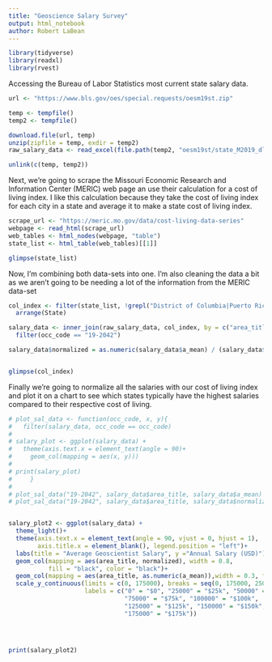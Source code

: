 ```yaml
---
title: "Geoscience Salary Survey"
output: html_notebook
author: Robert LaBean
---
```


```r

library(tidyverse)
library(readxl)
library(rvest)

```

Accessing the Bureau of Labor Statistics most current state salary data.

```r

url <- "https://www.bls.gov/oes/special.requests/oesm19st.zip"

temp <- tempfile()
temp2 <- tempfile()

download.file(url, temp)
unzip(zipfile = temp, exdir = temp2)
raw_salary_data <- read_excel(file.path(temp2, "oesm19st/state_M2019_dl.xlsx"))

unlink(c(temp, temp2))

```

Next, we're going to scrape the Missouri Economic Research and Information Center (MERIC) web page an use their calculation for a cost of living index. I like this calculation because they take the cost of living index for each city in a state and average it to make a state cost of living index.

```r

scrape_url <- "https://meric.mo.gov/data/cost-living-data-series"
webpage <- read_html(scrape_url)
web_tables <- html_nodes(webpage, "table")
state_list <- html_table(web_tables)[[1]]

glimpse(state_list)

```

Now, I'm combining both data-sets into one. I'm also cleaning the data a bit as we aren't going to be needing a lot of the information from the MERIC data-set

```r

col_index <- filter(state_list, !grepl("District of Columbia|Puerto Rico|US", State)) %>%
  arrange(State)

salary_data <- inner_join(raw_salary_data, col_index, by = c("area_title" = "State")) %>%
  filter(occ_code == "19-2042")

salary_data$normalized = as.numeric(salary_data$a_mean) / (salary_data$Index/100)


glimpse(col_index)

```

Finally we're going to normalize all the salaries with our cost of living index and plot it on a chart to see which states typically have the highest salaries compared to their respective cost of living. 

```r


# plot_sal_data <- function(occ_code, x, y){
#   filter(salary_data, occ_code == occ_code)
#   
# salary_plot <- ggplot(salary_data) +
#   theme(axis.text.x = element_text(angle = 90)+
#     geom_col(mapping = aes(x, y)))
#   
# print(salary_plot)
#     }
# 
# plot_sal_data("19-2042", salary_data$area_title, salary_data$a_mean)
# plot_sal_data("19-2042", salary_data$area_title, salary_data$normalized)


salary_plot2 <- ggplot(salary_data) +
  theme_light()+
  theme(axis.text.x = element_text(angle = 90, vjust = 0, hjust = 1), 
        axis.title.x = element_blank(), legend.position = "left")+
  labs(title = "Average Geoscientist Salary", y ="Annual Salary (USD)")+
  geom_col(mapping = aes(area_title, normalized), width = 0.8,
           fill = "black", color = "black")+
  geom_col(mapping = aes(area_title, as.numeric(a_mean)),width = 0.3, fill = "red")+
  scale_y_continuous(limits = c(0, 175000), breaks = seq(0, 175000, 25000), 
                     labels = c("0" = "$0", "25000" = "$25k", "50000" = "$50k", 
                                "75000" = "$75k", "100000" = "$100k", 
                                "125000" = "$125k", "150000" = "$150k", 
                                "175000" = "$175k"))
  


  
print(salary_plot2)


```